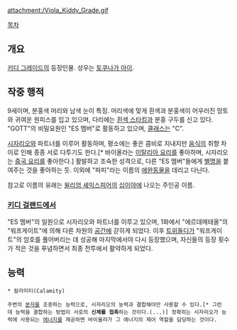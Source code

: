 {{{+1 ヴァイオラ / Viola }}}

attachment:/Viola_Kiddy_Grade.gif

[[목차]]

== 개요 ==
[[키디 그레이드]]의 등장인물. 성우는 [[토쿠나가 아이]].

== 작중 행적 ==
9세이며, 분홍색 머리와 남색 눈이 특징. 머리색에 맞게 흰색과 분홍색이 어우러진 망토와 귀여운 원피스를 입고 있으며, 다리에는 [[흰색 스타킹]]과 분홍 구두를 신고 있다.
"GOTT"의 비밀요원인 "ES 멤버"로 활동하고 있으며, [[클래스]]는 "C".

[[시자리오]]와 파트너를 이루어 활동하며, 평소에는 좋은 콤비로 지내지만 [[음식]]의 취향 차이로 인해 종종 서로 다투기도 한다.[* 바이올라는 [[이탈리아 요리]]를 좋아하며, 시자리오는 [[중국 요리]]를 좋아한다.] 활발하고 조숙한 성격으로, 다른 "ES 멤버"들에게 [[별명]]을 붙여주는 것을 좋아하는 듯. 이외에 "파피"라는 이름의 [[애완동물]]을 데리고 다닌다.

참고로 이름의 유래는 [[윌리엄 셰익스피어]]의 [[십이야]]에 나오는 주인공 이름.

=== [[키디 걸랜드]]에서 ===
"ES 멤버"의 일원으로 시자리오와 파트너를 이루고 있으며, 1화에서 "에르데메테올"의 "워프게이트"에 의해 다른 차원의 [[공간]]에 갇히게 되었다. 이후 [[트위들디]]가 "워프게이트"의 암호를 풀어버리는 데 성공해 마지막에서야 다시 등장했으며, 자신들의 등장 횟수가 적은 것을 푸념하면서 최종 전투에서 활약하게 되었다.

== 능력 ==
 * 칼라미티(Calamity)

 주변의 [[분자]]를 조종하는 능력으로, 시자리오의 능력과 결합해야만 사용할 수 있다.[* 그런데 능력을 결합하는 방법이 서로의 '''신체를 접촉'''하는 것이다.(...)] 정확히는 시자리오가 능력에 사용되는 [[에너지]]를 제공하면 바이올라가 그 에너지의 제어 역할을 담당하는 것이다.
